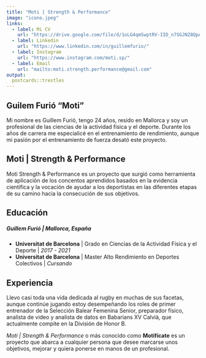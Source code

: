 ```yaml
---
title: "Moti | Strength & Performance"
image: "icono.jpeg"
links:
  - label: Mi CV
    url: "https://drive.google.com/file/d/1oLG4qmSwptRV-IID_n7SGJNZ8QpATAH6/view"
  - label: Linkedin
    url: "https://www.linkedin.com/in/guillemfurio/"
  - label: Instagram
    url: "https://www.instagram.com/moti.sp/"
  - label: Email
    url: "mailto:moti.strength.performance@gmail.com"
output:
  postcards::trestles
---
```

 
## Guilem Furió "Moti"

Mi nombre es Guillem Furió, tengo 24 años, resido en Mallorca y soy un profesional de las ciencias de la actividad física y el deporte. Durante los años de carrera me especialicé en el entrenamiento de rendimiento, aunque mi pasión por el entrenamiento de fuerza desató este proyecto.

## Moti | Strength & Performance

Moti Strength & Performance es un proyecto que surgió como herramienta de aplicación de los concentos aprendidos basados en la evidencia científica y la vocación de ayudar a los deportistas en las diferentes etapas de su camino hacia la consecución de sus objetivos.

## Educación

##### **Guillem Furió** | Mallorca, España



* **Universitat de Barcelona** | Grado en Ciencias de la Actividad Física y el Deporte | *2017 - 2021*
* **Universitat de Barcelona** | Master Alto Rendimiento en Deportes Colectivos | *Cursando*

## Experiencia

Llevo casi toda una vida dedicada al rugby en muchas de sus facetas, aunque continúe jugando estoy desempeñando los roles de primer entrenador de la Selección Balear Femenina Senior, preparador físico, analista de video y analista de datos en Babarians XV Calvià, que actualmente compite en la División de Honor B.

*Moti | Strength & Performance* o más conocido como **Motifícate** es un proyecto que abarca a cualquier persona que desee marcarse unos objetivos, mejorar y quiera ponerse en manos de un profesional.